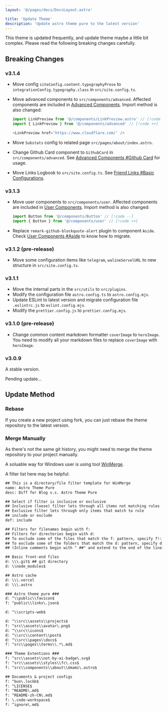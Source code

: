 ```yaml
---
layout: '@/pages/docs/DocsLayout.astro'

title: 'Update Theme'
description: 'Update astro theme pure to the latest version'
---
```



<Aside type='caution'>
  This theme is updated frequently, and update theme maybe a little bit complex. Please read the
  following breaking changes carefully.
</Aside>

## Breaking Changes

### v3.1.4

- Move config `siteConfig.content.typographyProse` to `integrationConfig.typography.class` in `src/site.config.ts`.
- Move advanced components to `src/components/advanced`. Affected components are included in [Advanced Components](/docs/integrations/advanced). Import method is also changed:

  ```ts
  import LinkPreview from '@/components/LinkPreview.astro' // [!code --]
  import { LinkPreview } from '@/components/advanced' // [!code ++]

  <LinkPreview href='https://www.cloudflare.com/' />
  ```

- Move `Substats` config to related page `src/pages/about/index.astro`.
- Change Github Card component to `GithubCard` in `src/components/advanced`. See [Advanced Components #Github Card](http://localhost:4321/docs/integrations/advanced#github-card) for usage.
- Move Links Logbook to `src/site.config.ts`. See [Friend Links #Basic Configurations](/docs/integrations/links#basic-configurations).

### v3.1.3

- Move user components to `src/components/user`. Affected components are included in [User Components](/docs/integrations/components). Import method is also changed:

  ```ts
  import Button from '@/components/Button' // [!code --]
  import { Button } from '@/components/user' // [!code ++]
  ```

- Replace `remark-github-blockquote-alert` plugin to component `Aside`. Check [User Components #Aside](/docs/integrations/components#aside) to know how to migrate.

### v3.1.2 (pre-release)

- Move some configuration items like `telegram`, `walineServelURL` to new structure in `src/site.config.ts`.

### v3.1.1

- Move the internal parts in the `src/utils` to `src/plugins`.
- Modify the configuration file `astro.config.ts` to `astro.config.mjs`.
- Update ESLint to latest version and migrate configuration file `.eslintrc.js` to `eslint.config.mjs`.
- Modify the `prettier.config.js` to `prettier.config.mjs`.

### v3.1.0 (pre-release)

- Change common content markdown formatter `coverImage` to `heroImage`. You need to modify all your markdown files to replace `coverImage` with `heroImage`.

### v3.0.9

A stable version.

Pending update...

## Update Method

### Rebase

If you create a new project using fork, you can just rebase the theme repository to the latest version.

### Merge Manually

As there's not the same git history, you might need to merge the theme repository to your project manually.

A soluable way for Windows user is using tool [WinMerge](https://winmerge.org/).

A filter list here may be helpful:

```diff
## This is a directory/file filter template for WinMerge
name: Astro Theme Pure
desc: Diff for Blog v.s. Astro Theme Pure

## Select if filter is inclusive or exclusive
## Inclusive (loose) filter lets through all items not matching rules
## Exclusive filter lets through only items that match to rule
## include or exclude
def: include

## Filters for filenames begin with f:
## Filters for directories begin with d:
## To exclude some of the files that match the f: pattern, specify f!:
## To exclude some of the folders that match the d: pattern, specify d!:
## (Inline comments begin with " ##" and extend to the end of the line)

## Basic front-end files
d: \\\.git$ ## git directory
d: \\node_modules$

## Astro cache
d: \\\.vercel
d: \\\.astro

### Astro theme pure ###
d: ^\\public\\favicon$
f: ^public\\links\.json$

d: ^\\scripts-web$

d: ^\\src\\assets\\projects$
f: ^src\\assets\\avatar\.png$
d: ^\\src\\icons$
d: ^\\src\\content\\post$
d: ^\\src\\pages\\docs$
f: ^src\\pages\\terms\\.*\.md$

### Theme Extentions ###
f: ^src\\assets\\not-by-ai-badge\.svg$
f: ^src\\assets\\styles\\fc\.css$
f: ^src\\components\\about\\Umami\.astro$

## Documents & project configs
f: ^bun\.lockb$
f: ^LICENSE$
f: ^README\.md$
f: ^README-zh-CN\.md$
f: \.code-workspace$
f: ^ignore\.md$
```
